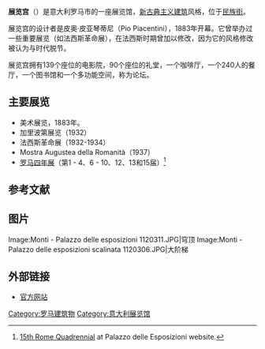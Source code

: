 {{infobox Museum
|name= 展览宫
|image= Rome palazzoesposizioni.JPG
|map_type= 
|map_caption= 
|latitude= 
|longitude= 
|established= 1883年
|location= 民族街194号 <br>意大利罗马市
|visitors=        
|director= Mario De Simoni
|publictransit = 
|website= http://english.palazzoesposizioni.it/
}}

'''展览宫'''（{{lang-it|Palazzo delle Esposizioni}}）是意大利罗马市的一座展览馆，[[新古典主义建筑|新古典主义建筑]]风格，位于[[民族街_(罗马)|民族街]]。

展览宫的设计者是皮奥·皮亚琴蒂尼（Pio Piacentini），1883年开幕。它曾举办过一些重要展览（如法西斯革命展），在法西斯时期曾加以修改，因为它的风格修改被认为与时代脱节。

展览宫拥有139个座位的电影院，90个座位的礼堂，一个咖啡厅，一个240人的餐厅，一个图书馆和一个多功能空间，称为论坛。

==主要展览 ==
*美术展览，1883年。
*加里波第展览（1932）
*法西斯革命展（1932-1934）
*Mostra Augustea della Romanità（1937）
*[[罗马四年展|罗马四年展]]（第1 - 4、6 - 10、12、13和15届）<ref>[http://english.palazzoesposizioni.it/canale.asp?id=256 15th Rome Quadrennial]{{dead link|date=2017年12月 |bot=InternetArchiveBot |fix-attempted=yes }} at Palazzo delle Esposizioni website.</ref>

== 参考文献==
{{Reflist}}

==图片==
<gallery>
Image:Monti - Palazzo delle esposizioni 1120311.JPG|穹顶
Image:Monti - Palazzo delle esposizioni scalinata 1120306.JPG|大阶梯
</gallery>

== 外部链接 ==
*[https://web.archive.org/web/20081024104647/http://english.palazzoesposizioni.it/ 官方网站]

{{coord|41|53|58|N|12|29|24|E|type:landmark|display=title}}

[[Category:罗马建筑物|Category:罗马建筑物]]
[[Category:意大利展览馆|Category:意大利展览馆]]